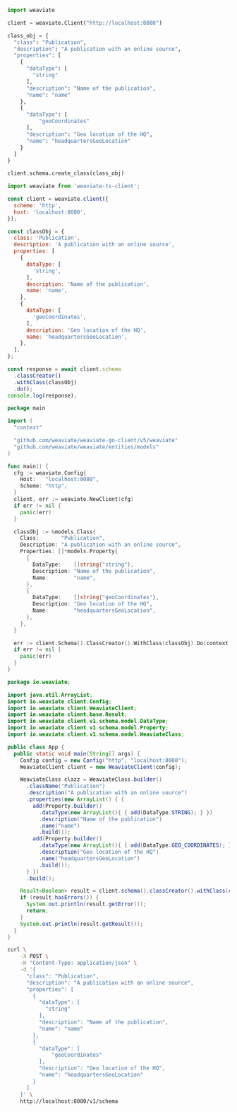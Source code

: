 
<Tabs groupId="languages">
<TabItem value="py" label="Python">

```python
import weaviate

client = weaviate.Client("http://localhost:8080")

class_obj = {
  "class": "Publication",
  "description": "A publication with an online source",
  "properties": [
    {
      "dataType": [
        "string"
      ],
      "description": "Name of the publication",
      "name": "name"
    },
    {
      "dataType": [
          "geoCoordinates"
      ],
      "description": "Geo location of the HQ",
      "name": "headquartersGeoLocation"
    }
  ]
}

client.schema.create_class(class_obj)
```

</TabItem>
<TabItem value="js" label="JS/TS Client v2">

```js
import weaviate from 'weaviate-ts-client';

const client = weaviate.client({
  scheme: 'http',
  host: 'localhost:8080',
});

const classObj = {
  class: 'Publication',
  description: 'A publication with an online source',
  properties: [
    {
      dataType: [
        'string',
      ],
      description: 'Name of the publication',
      name: 'name',
    },
    {
      dataType: [
        'geoCoordinates',
      ],
      description: 'Geo location of the HQ',
      name: 'headquartersGeoLocation',
    },
  ],
};

const response = await client.schema
  .classCreator()
  .withClass(classObj)
  .do();
console.log(response);
```

</TabItem>
<TabItem value="go" label="Go">

```go
package main

import (
  "context"

  "github.com/weaviate/weaviate-go-client/v5/weaviate"
  "github.com/weaviate/weaviate/entities/models"
)

func main() {
  cfg := weaviate.Config{
    Host:   "localhost:8080",
    Scheme: "http",
  }
  client, err := weaviate.NewClient(cfg)
  if err != nil {
    panic(err)
  }

  classObj := &models.Class{
    Class:       "Publication",
    Description: "A publication with an online source",
    Properties: []*models.Property{
      {
        DataType:    []string{"string"},
        Description: "Name of the publication",
        Name:        "name",
      },
      {
        DataType:    []string{"geoCoordinates"},
        Description: "Geo location of the HQ",
        Name:        "headquartersGeoLocation",
      },
    },
  }

  err := client.Schema().ClassCreator().WithClass(classObj).Do(context.Background())
  if err != nil {
    panic(err)
  }
}
```

</TabItem>
<TabItem value="java" label="Java">

```java
package io.weaviate;

import java.util.ArrayList;
import io.weaviate.client.Config;
import io.weaviate.client.WeaviateClient;
import io.weaviate.client.base.Result;
import io.weaviate.client.v1.schema.model.DataType;
import io.weaviate.client.v1.schema.model.Property;
import io.weaviate.client.v1.schema.model.WeaviateClass;

public class App {
  public static void main(String[] args) {
    Config config = new Config("http", "localhost:8080");
    WeaviateClient client = new WeaviateClient(config);

    WeaviateClass clazz = WeaviateClass.builder()
      .className("Publication")
      .description("A publication with an online source")
      .properties(new ArrayList() { {
        add(Property.builder()
          .dataType(new ArrayList(){ { add(DataType.STRING); } })
          .description("Name of the publication")
          .name("name")
          .build());
        add(Property.builder()
          .dataType(new ArrayList(){ { add(DataType.GEO_COORDINATES); } })
          .description("Geo location of the HQ")
          .name("headquartersGeoLocation")
          .build());
      } })
      .build();

    Result<Boolean> result = client.schema().classCreator().withClass(clazz).run();
    if (result.hasErrors()) {
      System.out.println(result.getError());
      return;
    }
    System.out.println(result.getResult());
  }
}
```

</TabItem>
<TabItem value="curl" label="Curl">

```bash
curl \
    -X POST \
    -H "Content-Type: application/json" \
    -d '{
      "class": "Publication",
      "description": "A publication with an online source",
      "properties": [
        {
          "dataType": [
            "string"
          ],
          "description": "Name of the publication",
          "name": "name"
        },
        {
          "dataType": [
              "geoCoordinates"
          ],
          "description": "Geo location of the HQ",
          "name": "headquartersGeoLocation"
        }
      ]
    }' \
    http://localhost:8080/v1/schema
```

</TabItem>
</Tabs>
